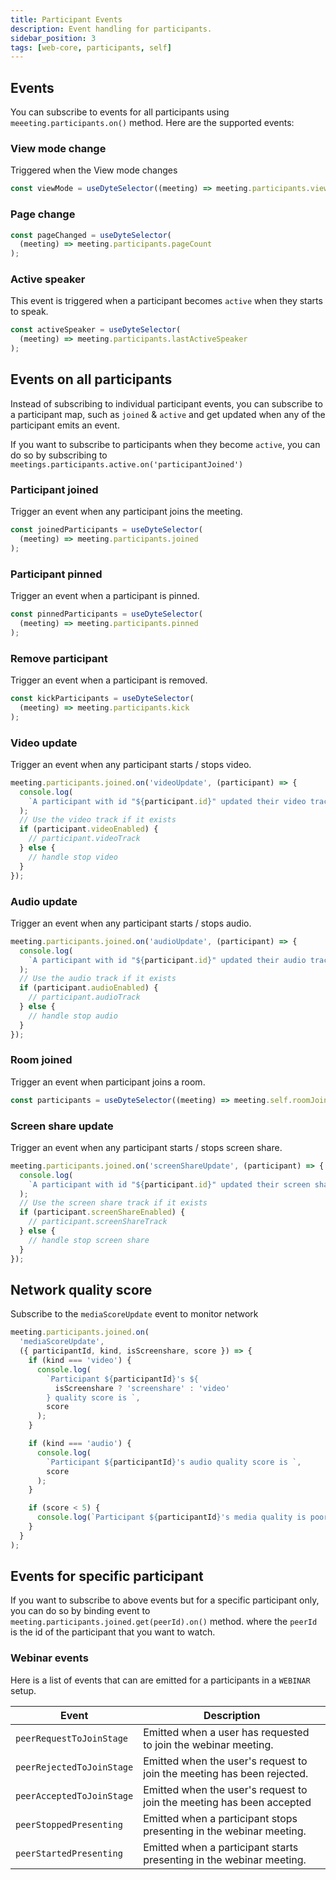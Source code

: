 ```yaml
---
title: Participant Events
description: Event handling for participants.
sidebar_position: 3
tags: [web-core, participants, self]
---
```


## Events

You can subscribe to events for all participants using
`meeeting.participants.on()` method. Here are the supported events:

### View mode change

Triggered when the View mode changes

```ts
const viewMode = useDyteSelector((meeting) => meeting.participants.viewMode);
```

### Page change

```ts
const pageChanged = useDyteSelector(
  (meeting) => meeting.participants.pageCount
);
```

### Active speaker

This event is triggered when a participant becomes `active` when they starts to
speak.

```ts
const activeSpeaker = useDyteSelector(
  (meeting) => meeting.participants.lastActiveSpeaker
);
```

## Events on all participants

Instead of subscribing to individual participant events, you can subscribe to a
participant map, such as `joined` & `active` and get updated when any of the
participant emits an event.

If you want to subscribe to participants when they become `active`, you can do
so by subscribing to `meetings.participants.active.on('participantJoined')`

### Participant joined

Trigger an event when any participant joins the meeting.

```ts
const joinedParticipants = useDyteSelector(
  (meeting) => meeting.participants.joined
);
```

### Participant pinned

Trigger an event when a participant is pinned.

```ts
const pinnedParticipants = useDyteSelector(
  (meeting) => meeting.participants.pinned
);
```

### Remove participant

Trigger an event when a participant is removed.

```ts
const kickParticipants = useDyteSelector(
  (meeting) => meeting.participants.kick
);
```

### Video update

Trigger an event when any participant starts / stops video.

```ts
meeting.participants.joined.on('videoUpdate', (participant) => {
  console.log(
    `A participant with id "${participant.id}" updated their video track in the meeting`
  );
  // Use the video track if it exists
  if (participant.videoEnabled) {
    // participant.videoTrack
  } else {
    // handle stop video
  }
});
```

### Audio update

Trigger an event when any participant starts / stops audio.

```ts
meeting.participants.joined.on('audioUpdate', (participant) => {
  console.log(
    `A participant with id "${participant.id}" updated their audio track in the meeting`
  );
  // Use the audio track if it exists
  if (participant.audioEnabled) {
    // participant.audioTrack
  } else {
    // handle stop audio
  }
});
```

### Room joined

Trigger an event when participant joins a room.

```ts
const participants = useDyteSelector((meeting) => meeting.self.roomJoined);
```

### Screen share update

Trigger an event when any participant starts / stops screen share.

```ts
meeting.participants.joined.on('screenShareUpdate', (participant) => {
  console.log(
    `A participant with id "${participant.id}" updated their screen share in the meeting`
  );
  // Use the screen share track if it exists
  if (participant.screenShareEnabled) {
    // participant.screenShareTrack
  } else {
    // handle stop screen share
  }
});
```

## Network quality score

Subscribe to the `mediaScoreUpdate` event to monitor network

```ts
meeting.participants.joined.on(
  'mediaScoreUpdate',
  ({ participantId, kind, isScreenshare, score }) => {
    if (kind === 'video') {
      console.log(
        `Participant ${participantId}'s ${
          isScreenshare ? 'screenshare' : 'video'
        } quality score is `,
        score
      );
    }

    if (kind === 'audio') {
      console.log(
        `Participant ${participantId}'s audio quality score is `,
        score
      );
    }

    if (score < 5) {
      console.log(`Participant ${participantId}'s media quality is poor`);
    }
  }
);
```

## Events for specific participant

If you want to subscribe to above events but for a specific participant only,
you can do so by binding event to `meeting.participants.joined.get(peerId).on()`
method. where the `peerId` is the id of the participant that you want to watch.

### Webinar events

Here is a list of events that can are emitted for a participants in a `WEBINAR`
setup.

| **Event**                 | **Description**                                                        |
| ------------------------- | ---------------------------------------------------------------------- |
| `peerRequestToJoinStage`  | Emitted when a user has requested to join the webinar meeting.         |
| `peerRejectedToJoinStage` | Emitted when the user's request to join the meeting has been rejected. |
| `peerAcceptedToJoinStage` | Emitted when the user's request to join the meeting has been accepted  |
| `peerStoppedPresenting`   | Emitted when a participant stops presenting in the webinar meeting.    |
| `peerStartedPresenting`   | Emitted when a participant starts presenting in the webinar meeting.   |
